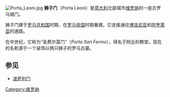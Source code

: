 {{Unreferenced|time=2020-07-03T05:53:15+00:00}}
[[Image:Porta_Leoni.jpg|thumb]]
'''狮子门'''（Porta Leoni）是[[意大利|意大利]]北部城市[[维罗纳|维罗纳]]的一座古罗马城门。

狮子门建于[[罗马共和国|罗马共和国]]时期，在[[罗马帝国|罗马帝国]]时期重建。它连接通往[[博洛尼亚|博洛尼亚]]和[[阿奎莱亚|阿奎莱亚]]的道路。

在中世纪，它称为“圣费尔莫门”（''Porta San Fermo''），得名于附近的教堂。现在的名称源于一个装饰以两只狮子的罗马古墓。


==参见==
*[[波萨利门|波萨利门]]

[[Category:维罗纳|Category:维罗纳]]
{{coord|45|26|26|N|10|59|59|E|display=title}}